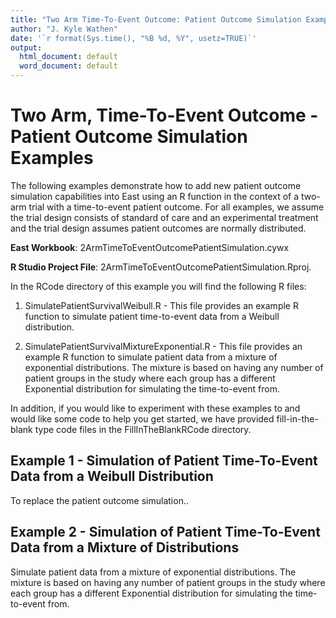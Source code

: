 ```yaml
---
title: "Two Arm Time-To-Event Outcome: Patient Outcome Simulation Examples"
author: "J. Kyle Wathen"
date: '`r format(Sys.time(), "%B %d, %Y", usetz=TRUE)`'
output:
  html_document: default
  word_document: default
---
```


# Two Arm, Time-To-Event Outcome - Patient Outcome Simulation Examples

The following examples demonstrate how to add new patient outcome simulation capabilities into East using an R function in the context of a two-arm trial with a time-to-event patient outcome. For all examples, we assume the trial design consists of standard of care and an experimental treatment and the trial design assumes patient outcomes are normally distributed.

**East Workbook**: 2ArmTimeToEventOutcomePatientSimulation.cywx

**R Studio Project File**: 2ArmTimeToEventOutcomePatientSimulation.Rproj.

In the RCode directory of this example you will find the following R files:

1.  SimulatePatientSurvivalWeibull.R - This file provides an example R function to simulate patient time-to-event data from a Weibull distribution.  

2. SimulatePatientSurvivalMixtureExponential.R - This file provides an example R function to simulate patient data from a mixture of exponential distributions.  The mixture is based on having any number of patient groups in the study where each group has a different Exponential distribution for simulating the time-to-event from. 

In addition, if you would like to experiment with these examples to and would like some code to help you get started, we have provided fill-in-the-blank type code files in the FillInTheBlankRCode directory.  

## Example 1 - Simulation of Patient Time-To-Event Data from a Weibull Distribution

To replace the patient outcome simulation.. 

## Example 2 - Simulation of Patient Time-To-Event Data from a Mixture of Distributions
Simulate patient data from a mixture of exponential distributions.  The mixture is based on having any number of patient groups in the study where each group has a different Exponential distribution for simulating the time-to-event from. 


